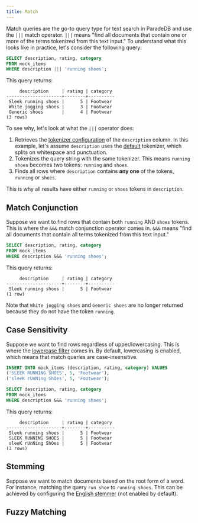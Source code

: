 ```yaml
---
title: Match
---
```


Match queries are the go-to query type for text search in ParadeDB and use the `|||` match operator. `|||` means "find all documents that contain one or more of the terms tokenized from this text input." To understand what this looks like in practice, let's consider the following query:

```sql
SELECT description, rating, category
FROM mock_items
WHERE description ||| 'running shoes';
```

This query returns:

```csv
     description     | rating | category
---------------------+--------+----------
 Sleek running shoes |      5 | Footwear
 White jogging shoes |      3 | Footwear
 Generic shoes       |      4 | Footwear
(3 rows)
```

To see why, let's look at what the `|||` operator does:

1. Retrieves the [tokenizer configuration](/documentation/indexing/tokenizers) of the `description` column. In this example,
   let's assume `description` uses the [default](/documentation/indexing/tokenizers#default) tokenizer, which splits on whitespace
   and punctuation.
2. Tokenizes the query string with the same tokenizer. This means `running shoes` becomes two tokens: `running` and `shoes`.
3. Finds all rows where `description` contains **any one** of the tokens, `running` or `shoes`.

This is why all results have either `running` or `shoes` tokens in `description`.

## Match Conjunction

Suppose we want to find rows that contain both `running` AND `shoes` tokens. This is where the `&&&` match conjunction operator comes in.
`&&&` means "find all documents that contain all terms tokenized from this text input."

```sql
SELECT description, rating, category
FROM mock_items
WHERE description &&& 'running shoes';
```

This query returns:

```csv
     description     | rating | category
---------------------+--------+----------
 Sleek running shoes |      5 | Footwear
(1 row)
```

Note that `White jogging shoes` and `Generic shoes` are no longer returned because they do not have the token `running`.

## Case Sensitivity

Suppose we want to find rows regardless of upper/lowercasing. This is where the
[lowercase filter](/documentation/indexing/token_filters#lowercase) comes in. By default, lowercasing is enabled, which means
that match queries are case-insensitive.

```sql
INSERT INTO mock_items (description, rating, category) VALUES
('SLEEK RUNNING SHOES', 5, 'Footwear'),
('sleeK rUnNing ShOes', 5, 'Footwear');

SELECT description, rating, category
FROM mock_items
WHERE description &&& 'running shoes';
```

This query returns:

```csv
     description     | rating | category
---------------------+--------+----------
 Sleek running shoes |      5 | Footwear
 SLEEK RUNNING SHOES |      5 | Footwear
 sleeK rUnNing ShOes |      5 | Footwear
(3 rows)
```

## Stemming

Suppose we want to match documents based on the root form of a word. For instance, matching the query `run shoe` to `running shoes`.
This can be achieved by configuring the [English stemmer](/documentation/indexing/stemming) (not enabled by default).

## Fuzzy Matching
